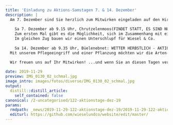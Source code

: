```yaml
---
title: 'Einladung zu Aktions-Samstagen 7. & 14. Dezember'
description: |
  Am 7. Dezember sind Sie herzlich zum Mitwirken eingeladen auf den Hirzel, am 14. Dezember nach Wädenswil:  
  
    Sa 7. Dezember ab 9.15 Uhr, Chrutzelenmoos(FINDET STATT, ES SIND NUR WENIGE REGENTROPFEN PROGNOSTIZIERT):  
    Zum ersten Mal gibt es die Möglichkeit, sich im Zusammenhang mit einer Feldscheunensanierung zu engagieren und informieren. Und zwar werden wir an diesem Tag für die Vorbereitungen zur Instandstellung einer Hütte sorgen, die früher der Einlagerung von gestochenem Torf diente. 
    Im gleichen Zug bauen wir einen Unterschlupf für Wiesel & Co.   
    
    Sa 14. Dezember ab 9.35 Uhr, Büelenebnet: WETTER HERBSTLICH - AKTIONSTAG FINDET STATTUnweit oberhalb dem Wädenswiler Siedlungsraum beginnt die Rietlandschaft. Wo bis vor 100 Jahren die alte Büelenebnetstrasse entlang einem Wassergraben führte, befindet sich heute ein naturnahes Stück Land von ca. 1/3 ha Grösse. Das Feldgehölz wird heute dominiert von Hasel & Hartriegel. 
  Mit unserem Pflegeeingriff und einer Pflanzung möchten wir die Arten- und Strukturvielfalt erhöhen. 

  Wir freuen uns auf Ihr Mitwirken! ...und wenn Sie an diesen Tagen verhindert sind, so merken Sie sich bitte den 22. Februar 2020 vor.
    
date: 2019-11-29
preview: IMG_0130_02_schmal.jpg
image_intro: images/fotos/diverse/IMG_0130_02_schmal.jpg
output:
  distill::distill_article:
    self_contained: false
canonical: /2-uncategorised/122-aktionstage-dez-19
params:
  rmdpath: _news/2019-11-29-122-aktionstage-dez-19/2019-11-29-122-aktionstage-dez-19.Rmd
  editurl: https://github.com/wieselundco/website/edit/master/
---
```







```r



```

<!--http://wieselundco.ch/2-uncategorised/122-aktionstage-dez-19-->
